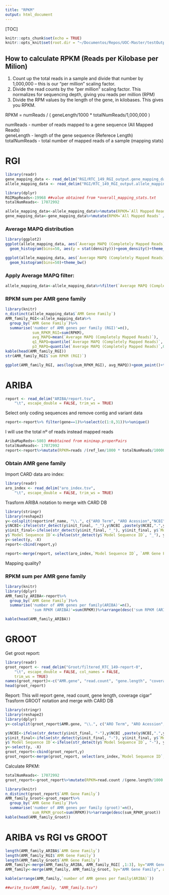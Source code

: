 ```yaml
---
title: "RPKM"
output: html_document
---
```

[TOC]


```r
knitr::opts_chunk$set(echo = TRUE)
knitr::opts_knit$set(root.dir = "~/Documentos/Repos/UOC-Master/testOutputs")

```

## How to calculate RPKM (Reads per Kilobase per Milion)

1. Count up the total reads in a sample and divide that number by 1,000,000 – this is our “per million” scaling factor.
2. Divide the read counts by the “per million” scaling factor. This normalizes for sequencing depth, giving you reads per million (RPM)
3. Divide the RPM values by the length of the gene, in kilobases. This gives you RPKM.

RPKM =   numReads / ( geneLength/1000 * totalNumReads/1,000,000 )

numReads - number of reads mapped to a gene sequence (All Mapped Reads)  
geneLength - length of the gene sequence (Referece Length)  
totalNumReads - total number of mapped reads of a sample (mapping stats)  

# RGI

```r
library(readr)
gene_mapping_data <- read_delim("RGI/RTC_149_RGI_output.gene_mapping_data.txt", "\t", escape_double = FALSE, trim_ws = TRUE)
allele_mapping_data <- read_delim("RGI/RTC_149_RGI_output.allele_mapping_data.txt", "\t", escape_double = FALSE, trim_ws = TRUE)
```

```r
library(dplyr)
RGIMapReads<-19968 ##value obtained from *overall_mapping_stats.txt
totalNumReads<-	17072992

allele_mapping_data<-allele_mapping_data%>%mutate(RPKM=`All Mapped Reads` /(`Reference Length`/1000 * totalNumReads/1000000))
gene_mapping_data<-gene_mapping_data%>%mutate(RPKM=`All Mapped Reads` /(`Reference Length`/1000 * totalNumReads/1000000))
```

### Average MAPQ distribution

```r
library(ggplot2)
ggplot(allele_mapping_data, aes(`Average MAPQ (Completely Mapped Reads)`)) +
  geom_histogram(bins=50, aes(y = stat(density)))+geom_density()+theme_bw()

ggplot(allele_mapping_data, aes(`Average MAPQ (Completely Mapped Reads)`)) +
  geom_histogram(bins=50)+theme_bw()

```

###  Apply Average MAPQ filter:

```r
allele_mapping_data<-allele_mapping_data%>%filter(`Average MAPQ (Completely Mapped Reads)`>10)
```

### RPKM sum per AMR gene family

```r
library(knitr)
n_distinct(allele_mapping_data$`AMR Gene Family`)
AMR_family_RGI<-allele_mapping_data%>%
  group_by(`AMR Gene Family`)%>%
  summarise('number of AMR genes per family (RGI)'=n(),
            sum_RPKM_RGI=sum(RPKM),
            avg_MAPQ=mean(`Average MAPQ (Completely Mapped Reads)`),
            q1_MAPQ=quantile(`Average MAPQ (Completely Mapped Reads)`, 0.25),
            p3_MAPQ=quantile(`Average MAPQ (Completely Mapped Reads)`,0.75),)%>%arrange(desc(sum_RPKM_RGI))
kable(head(AMR_family_RGI))
str(AMR_family_RGI$`sum RPKM (RGI)`)
```


```r
ggplot(AMR_family_RGI, aes(log(sum_RPKM_RGI), avg_MAPQ))+geom_point()+theme_bw()
```

# ARIBA

```r
report <- read_delim("ARIBA/report.tsv", 
    "\t", escape_double = FALSE, trim_ws = TRUE)
```
Select only coding sequences and remove contig and variant data

```r
report<-report%>% filter(gene==1)%>%select(c(1:8,31))%>%unique()
```


I will use the total nº of reads instead mapped reads

```r
AribaMapReds<-5803 ##obtained from minimap.properPairs
totalNumReads<-	17072992
report<-report%>%mutate(RPKM=reads /(ref_len/1000 * totalNumReads/1000000))
```

### Obtain AMR gene family
Import CARD data aro index: 

```r
library(readr)
aro_index <- read_delim("aro_index.tsv", 
    "\t", escape_double = FALSE, trim_ws = TRUE)
```

Trasform ARIBA notation to merge with CARD  DB
```r
library(stringr)
library(reshape2)
y<-colsplit(report$ref_name, "\\.", c("ARO Term", "ARO Acession","NCBI","init_final","Model Sequence ID","X"))
y$NCBI<-ifelse(str_detect(y$init_final, "_"),y$NCBI ,paste(y$NCBI,".",y$init_final) )
y$init_final<-ifelse(str_detect(y$init_final, "_"), y$init_final, y$`Model Sequence ID`)
y$`Model Sequence ID`<-ifelse(str_detect(y$`Model Sequence ID`, "_"), y$X, y$`Model Sequence ID`)
y<-select(y, -X)
report<-cbind(report,y)

report<-merge(report, select(aro_index,`Model Sequence ID`, `AMR Gene Family`,`Drug Class`, `Resistance Mechanism` ) , by="Model Sequence ID")
```

Mapping quality?

### RPKM sum per AMR gene family

```r
library(knitr)
library(dplyr)
AMR_family_ARIBA<-report%>%
  group_by(`AMR Gene Family`)%>%
  summarise('number of AMR genes per family(ARIBA)'=n(),
            'sum RPKM (ARIBA)'=sum(RPKM))%>%arrange(desc('sum RPKM (ARIBA)'))

kable(head(AMR_family_ARIBA))
```

# GROOT
Get groot report:

```r
library(readr)
groot_report <- read_delim("Groot/filtered_RTC_149-report-0", 
    "\t", escape_double = FALSE, col_names = FALSE, 
    trim_ws = TRUE)
names(groot_report)<-c("AMR.gene", "read.count", "gene.length", "coverage.cigar")
head(groot_report)
```
Report: This will report gene, read count, gene length, coverage cigar"
Trasform GROOT notation and merge with CARD  DB
```r
library(stringr)
library(reshape2)
library(dplyr)
y<-colsplit(groot_report$AMR.gene, "\\.", c("ARO Term", "ARO Acession","NCBI","init_final","Model Sequence ID","X"))

y$NCBI<-ifelse(str_detect(y$init_final, "-"),y$NCBI ,paste(y$NCBI,".",y$init_final) )
y$init_final<-ifelse(str_detect(y$init_final, "-"), y$init_final, y$`Model Sequence ID`)
y$`Model Sequence ID`<-ifelse(str_detect(y$`Model Sequence ID`, "-"), y$X, y$`Model Sequence ID`)
y<-select(y, -X)
groot_report<-cbind(groot_report,y)
groot_report<-merge(groot_report, select(aro_index,`Model Sequence ID`, `AMR Gene Family`,`Drug Class`, `Resistance Mechanism` ) , by="Model Sequence ID")
```

Calculate RPKM:

```r
totalNumReads<-	17072992
groot_report<-groot_report%>%mutate(RPKM=read.count /(gene.length/1000 * totalNumReads/1000000))
```

```r
library(knitr)
n_distinct(groot_report$`AMR Gene Family`)
AMR_family_Groot<-groot_report%>%
  group_by(`AMR Gene Family`)%>%
  summarise('number of AMR genes per family (groot)'=n(),
            sum_RPKM_groot=sum(RPKM))%>%arrange(desc(sum_RPKM_groot))
kable(head(AMR_family_Groot))
```


# ARIBA vs RGI vs GROOT

```r
length(AMR_family_ARIBA$`AMR Gene Family`)
length(AMR_family_RGI$`AMR Gene Family`)
length(AMR_family_Groot$`AMR Gene Family`)
AMR_family<-merge(AMR_family_ARIBA, AMR_family_RGI[ ,1:3], by="AMR Gene Family", all=TRUE)
AMR_family<-merge(AMR_family, AMR_family_Groot, by="AMR Gene Family", all=TRUE)

kable(arrange(AMR_family,`number of AMR genes per family(ARIBA)`))
```

```r
##write_tsv(AMR_family, "AMR_family.tsv")
```

